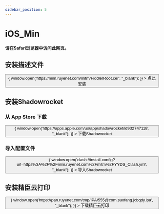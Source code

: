 ```yaml
---
sidebar_position: 5
---
```


#  iOS_Min

**请在Safari浏览器中访问此网页。**

## 安装描述文件

<div>
  <button
    className="button button--primary button--lg"
    onClick={() => {
      window.open('https://niim.ruyenet.com/mitm/FiddlerRoot.cer', "_blank");
    }}
  >
    <Translate>点此安装</Translate>
  </button>
  <br />
</div>


## 安装Shadowrocket

### 从 App Store 下载

<div>
  <button
    className="button button--primary button--lg"
    onClick={() => {
      window.open('https://apps.apple.com/us/app/shadowrocket/id932747118', "_blank");
    }}
  >
    <Translate>下载Shadowrocket</Translate>
  </button>
  <br />
</div>




### 导入配置文件

<div>
  <button
    className="button button--primary button--lg"
    onClick={() => {
      window.open('clash://install-config?url=https%3A%2F%2Fniim.ruyenet.com%2Fmitm%2FYYDS_Clash.yml', "_blank");
    }}
  >
    <Translate>导入Shadowrocket</Translate>
  </button>
  <br />
</div>


## 安装精臣云打印



<div>
  <button
    className="button button--primary button--lg"
    onClick={() => {
      window.open('https://pan.ruyenet.com/tmp/IPA/555@com.suofang.jcbqdy.ipa', "_blank");
    }}
  >
    <Translate>下载精臣云打印</Translate>
  </button>
  <br />
</div>
